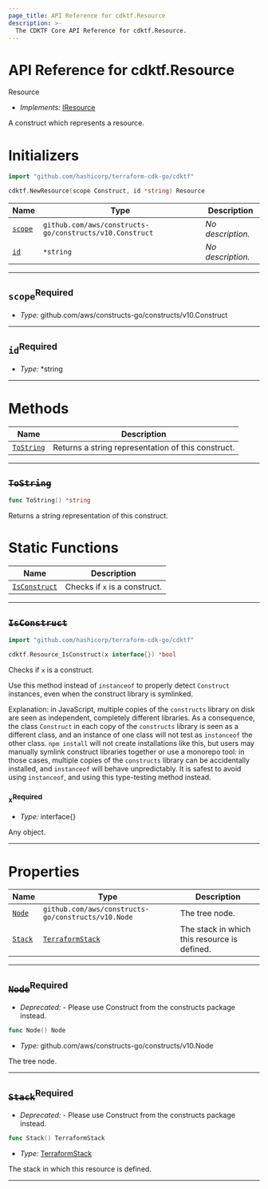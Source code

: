 ```yaml
---
page_title: API Reference for cdktf.Resource
description: >-
  The CDKTF Core API Reference for cdktf.Resource.
---
```


<!-- This file is generated through yarn generate-docs -->

# API Reference for cdktf.Resource

   Resource <a name="Resource" id="cdktf.Resource"></a>
  
  - *Implements:* <a href="#cdktf.IResource">IResource</a>
  
  A construct which represents a resource.
  
  # Initializers <a name="Initializers" id="cdktf.Resource.Initializer"></a>
  
  ```go
  import "github.com/hashicorp/terraform-cdk-go/cdktf"
  
  cdktf.NewResource(scope Construct, id *string) Resource
  ```
  
  | **Name** | **Type** | **Description** |
  | --- | --- | --- |
  | <code><a href="#cdktf.Resource.Initializer.parameter.scope">scope</a></code> | <code>github.com/aws/constructs-go/constructs/v10.Construct</code> | *No description.* |
  | <code><a href="#cdktf.Resource.Initializer.parameter.id">id</a></code> | <code>*string</code> | *No description.* |
  
  ---
  
  ## `scope`<sup>Required</sup> <a name="scope" id="cdktf.Resource.Initializer.parameter.scope"></a>
  
  - *Type:* github.com/aws/constructs-go/constructs/v10.Construct
  
  ---
  
  ## `id`<sup>Required</sup> <a name="id" id="cdktf.Resource.Initializer.parameter.id"></a>
  
  - *Type:* *string
  
  ---
  
  # Methods <a name="Methods" id="Methods"></a>
  
  | **Name** | **Description** |
  | --- | --- |
  | <code><a href="#cdktf.Resource.toString">ToString</a></code> | Returns a string representation of this construct. |
  
  ---
  
  ## ~~`ToString`~~ <a name="ToString" id="cdktf.Resource.toString"></a>
  
  ```go
  func ToString() *string
  ```
  
  Returns a string representation of this construct.
  
  # Static Functions <a name="Static Functions" id="Static Functions"></a>
  
  | **Name** | **Description** |
  | --- | --- |
  | <code><a href="#cdktf.Resource.isConstruct">IsConstruct</a></code> | Checks if `x` is a construct. |
  
  ---
  
  ## ~~`IsConstruct`~~ <a name="IsConstruct" id="cdktf.Resource.isConstruct"></a>
  
  ```go
  import "github.com/hashicorp/terraform-cdk-go/cdktf"
  
  cdktf.Resource_IsConstruct(x interface{}) *bool
  ```
  
  Checks if `x` is a construct.
  
  Use this method instead of `instanceof` to properly detect `Construct`
  instances, even when the construct library is symlinked.
  
  Explanation: in JavaScript, multiple copies of the `constructs` library on
  disk are seen as independent, completely different libraries. As a
  consequence, the class `Construct` in each copy of the `constructs` library
  is seen as a different class, and an instance of one class will not test as
  `instanceof` the other class. `npm install` will not create installations
  like this, but users may manually symlink construct libraries together or
  use a monorepo tool: in those cases, multiple copies of the `constructs`
  library can be accidentally installed, and `instanceof` will behave
  unpredictably. It is safest to avoid using `instanceof`, and using
  this type-testing method instead.
  
  ### `x`<sup>Required</sup> <a name="x" id="cdktf.Resource.isConstruct.parameter.x"></a>
  
  - *Type:* interface{}
  
  Any object.
  
  ---
  
  # Properties <a name="Properties" id="Properties"></a>
  
  | **Name** | **Type** | **Description** |
  | --- | --- | --- |
  | <code><a href="#cdktf.Resource.property.node">Node</a></code> | <code>github.com/aws/constructs-go/constructs/v10.Node</code> | The tree node. |
  | <code><a href="#cdktf.Resource.property.stack">Stack</a></code> | <code><a href="#cdktf.TerraformStack">TerraformStack</a></code> | The stack in which this resource is defined. |
  
  ---
  
  ## ~~`Node`~~<sup>Required</sup> <a name="Node" id="cdktf.Resource.property.node"></a>
  
  - *Deprecated:* - Please use Construct from the constructs package instead.
  
  ```go
  func Node() Node
  ```
  
  - *Type:* github.com/aws/constructs-go/constructs/v10.Node
  
  The tree node.
  
  ---
  
  ## ~~`Stack`~~<sup>Required</sup> <a name="Stack" id="cdktf.Resource.property.stack"></a>
  
  - *Deprecated:* - Please use Construct from the constructs package instead.
  
  ```go
  func Stack() TerraformStack
  ```
  
  - *Type:* <a href="#cdktf.TerraformStack">TerraformStack</a>
  
  The stack in which this resource is defined.
  
  ---
  
  
